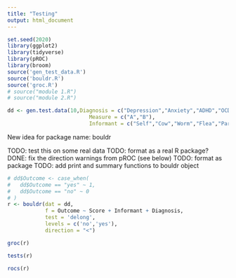 ---
title: "Testing"
output: html_document
---

```{r}
set.seed(2020)
library(ggplot2)
library(tidyverse)
library(pROC)
library(broom)
source('gen_test_data.R')
source('bouldr.R')
source('groc.R')
# source("module 1.R")
# source("module 2.R")

dd <- gen.test.data(10,Diagnosis = c("Depression","Anxiety","ADHD","OCD"),
                          Measure = c("A","B"),
                          Informant = c("Self","Cow","Worm","Flea","Parent"))

```

New idea for package name: bouldr

TODO: test this on some real data
TODO: format as a real R package?
DONE: fix the direction warnings from pROC (see below)
TODO: format as package
TODO: add print and summary functions to bouldr object

```{r}
# dd$Outcome <- case_when(
#   dd$Outcome == "yes" ~ 1,
#   dd$Outcome == "no" ~ 0
# )
r <- bouldr(dat = dd,
            f = Outcome ~ Score + Informant + Diagnosis,
            test = 'delong',
            levels = c('no','yes'),
            direction = "<")
```

```{r}
groc(r)
```

```{r}
tests(r)
```

```{r}
rocs(r)
```


